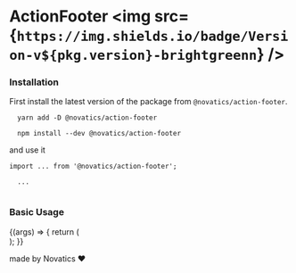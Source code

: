 

<Meta title="ActionFooter" component={ActionFooter} />

# ActionFooter <img src={`https://img.shields.io/badge/Version-v${pkg.version}-brightgreenn`} />

### Installation

First install the latest version of the package from `@novatics/action-footer`.

```shell
  yarn add -D @novatics/action-footer
```

```shell
  npm install --dev @novatics/action-footer
```

and use it

```tsx
import ... from '@novatics/action-footer';

  ...


```

### Basic Usage

<Canvas>
  <Story name="Basic Usage">
    {(args) => {
      return (
        <div style={{ display: 'flex', flexDirection: 'row' }}>
          <ActionFooter {...args} />
        </div>
      );
    }}
  </Story>
</Canvas>

made by Novatics ❤
